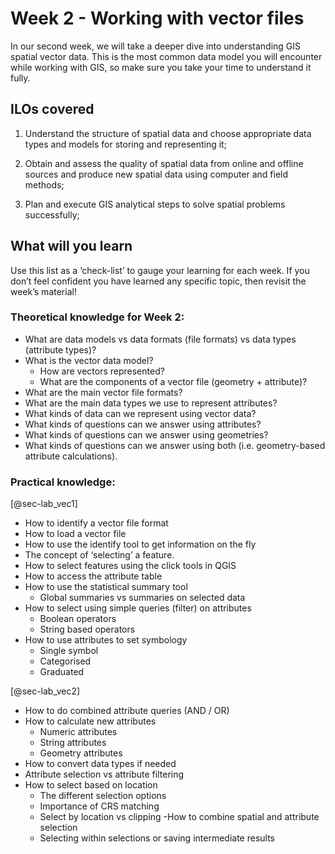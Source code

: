 # Week 2 - Working with vector files

In our second week, we will take a deeper dive into understanding GIS spatial vector data. This is the most common data model you will encounter while working with GIS, so make sure you take your time to understand it fully. 

## ILOs covered

1.  Understand the structure of spatial data and choose appropriate data types and models for storing and representing it;

2.  Obtain and assess the quality of spatial data from online and offline sources and produce new spatial data using computer and field methods;

4.  Plan and execute GIS analytical steps to solve spatial problems successfully;

## What will you learn

Use this list as a 'check-list' to gauge your learning for each week. If you don't feel confident you have learned any specific topic, then revisit the week's material!

### Theoretical knowledge for Week 2:

- What are data models vs data formats (file formats) vs data types (attribute types)?
- What is the vector data model?
    - How are vectors represented?
    - What are the components of a vector file (geometry + attribute)?
- What are the main vector file formats?
- What are the main data types we use to represent attributes?
- What kinds of data can we represent using vector data?
- What kinds of questions can we answer using attributes?
- What kinds of questions can we answer using geometries?
- What kinds of questions can we answer using both (i.e. geometry-based attribute calculations). 


### Practical knowledge:

[@sec-lab_vec1]

- How to identify a vector file format
- How to load a vector file
- How to use the identify tool to get information on the fly
- The concept of ‘selecting’ a feature.
- How to select features using the click tools in QGIS
- How to access the attribute table
- How to use the statistical summary tool 
    - Global summaries vs summaries on selected data
- How to select using simple queries (filter) on attributes 
    - Boolean operators
    - String based operators
- How to use attributes to set symbology
    - Single symbol
    - Categorised
    - Graduated

[@sec-lab_vec2]

- How to do combined attribute queries (AND / OR) 
- How to calculate new attributes
    - Numeric attributes
    - String attributes
    - Geometry attributes	
- How to convert data types if needed
- Attribute selection vs attribute filtering
- How to select based on location
    - The different selection options
    - Importance of CRS matching
    - Select by location vs clipping
-How to combine spatial and attribute selection
    - Selecting within selections or saving intermediate results
